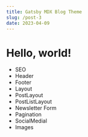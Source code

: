 ```yaml
---
title: Gatsby MDX Blog Theme
slug: /post-3
date: 2023-04-09
---
```

# Hello, world!

- SEO
- Header
- Footer
- Layout
- PostLayout
- PostListLayout
- Newsletter Form
- Pagination
- SocialMedial
- Images

